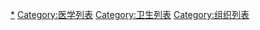 {{Catmore|医疗机构索引}}
{{See also|医疗机构|医院}}

[[Category:醫療與健康組織|*]]
[[Category:医学列表|Category:医学列表]]
[[Category:卫生列表|Category:卫生列表]]
[[Category:组织列表|Category:组织列表]]